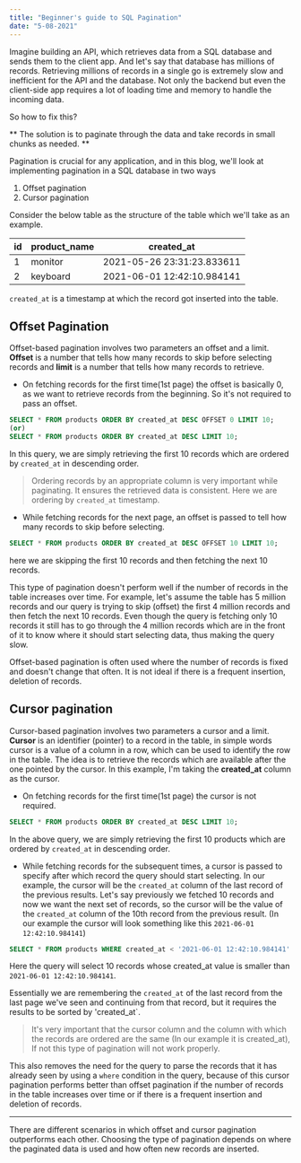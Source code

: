 ```yaml
---
title: "Beginner's guide to SQL Pagination"
date: "5-08-2021"
---
```


Imagine building an API, which retrieves data from a SQL database and sends them to the client app. And let's say that database has millions of records. Retrieving millions of records in a single go is extremely slow and inefficient for the API and the database. Not only the backend but even the client-side app requires a lot of loading time and memory to handle the incoming data.

So how to fix this?

** The solution is to paginate through the data and take records in small chunks as needed. **

Pagination is crucial for any application, and in this blog, we'll look at implementing pagination in a SQL database in two ways

1. Offset pagination
2. Cursor pagination

Consider the below table as the structure of the table which we'll take as an example.

| id  | product_name | created_at                 |
| --- | ------------ | -------------------------- |
| 1   | monitor      | 2021-05-26 23:31:23.833611 |
| 2   | keyboard     | 2021-06-01 12:42:10.984141 |

`created_at` is a timestamp at which the record got inserted into the table.

## Offset Pagination

Offset-based pagination involves two parameters an offset and a limit. **Offset** is a number that tells how many records to skip before selecting records and **limit** is a number that tells how many records to retrieve.

- On fetching records for the first time(1st page) the offset is basically 0, as we want to retrieve records from the beginning. So it's not required to pass an offset.

```SQL
SELECT * FROM products ORDER BY created_at DESC OFFSET 0 LIMIT 10;
(or)
SELECT * FROM products ORDER BY created_at DESC LIMIT 10;
```

In this query, we are simply retrieving the first 10 records which are ordered by `created_at` in descending order.

> Ordering records by an appropriate column is very important while paginating. It ensures the retrieved data is consistent. Here we are ordering by `created_at` timestamp.

- While fetching records for the next page, an offset is passed to tell how many records to skip before selecting.

```SQL
SELECT * FROM products ORDER BY created_at DESC OFFSET 10 LIMIT 10;
```

here we are skipping the first 10 records and then fetching the next 10 records.

This type of pagination doesn't perform well if the number of records in the table increases over time. For example, let's assume the table has 5 million records and our query is trying to skip (offset) the first 4 million records and then fetch the next 10 records. Even though the query is fetching only 10 records it still has to go through the 4 million records which are in the front of it to know where it should start selecting data, thus making the query slow.

Offset-based pagination is often used where the number of records is fixed and doesn't change that often. It is not ideal if there is a frequent insertion, deletion of records.

## Cursor pagination

Cursor-based pagination involves two parameters a cursor and a limit. **Cursor** is an identifier (pointer) to a record in the table, in simple words cursor is a value of a column in a row, which can be used to identify the row in the table. The idea is to retrieve the records which are available after the one pointed by the cursor. In this example, I'm taking the **created_at** column as the cursor.

- On fetching records for the first time(1st page) the cursor is not required.

```SQL
SELECT * FROM products ORDER BY created_at DESC LIMIT 10;
```

In the above query, we are simply retrieving the first 10 products which are ordered by `created_at` in descending order.

- While fetching records for the subsequent times, a cursor is passed to specify after which record the query should start selecting. In our example, the cursor will be the `created_at` column of the last record of the previous results. Let's say previously we fetched 10 records and now we want the next set of records, so the cursor will be the value of the `created_at` column of the 10th record from the previous result. (In our example the cursor will look something like this `2021-06-01 12:42:10.984141`)

```SQL
SELECT * FROM products WHERE created_at < '2021-06-01 12:42:10.984141' ORDER BY created_at DESC LIMIT 10;
```

Here the query will select 10 records whose created_at value is smaller than `2021-06-01 12:42:10.984141`.

Essentially we are remembering the `created_at` of the last record from the last page we've seen and continuing from that record, but it requires the results to be sorted by 'created_at`.

> It's very important that the cursor column and the column with which the records are ordered are the same (In our example it is created_at), If not this type of pagination will not work properly.

This also removes the need for the query to parse the records that it has already seen by using a `where` condition in the query, because of this cursor pagination performs better than offset pagination if the number of records in the table increases over time or if there is a frequent insertion and deletion of records.

---

There are different scenarios in which offset and cursor pagination outperforms each other. Choosing the type of pagination depends on where the paginated data is used and how often new records are inserted.
